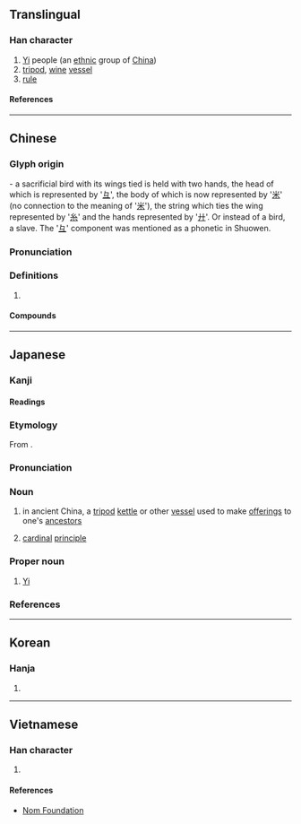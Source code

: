 {{also|彛|彞}}
{{character info/new}}
==Translingual==

===Han character===
{{Han char|rn=58|rad=彐|as=15|sn=18|four=27449|canj=VMFFT|ids=⿳彑⿰米糸廾}}

# [[Yi]] people (an [[ethnic]] group of [[China]])
# [[tripod]], [[wine]] [[vessel]]
# [[rule]]

====References====
{{Han ref|kx=0362.260|dkj=09950|hdz=20962.180|uh=5F5D}}

----

==Chinese==
{{zh-forms|alt=彞}}

===Glyph origin===
{{Han etym}}
{{Han compound|彑|米|糸|廾|t1=head|t2=rice|t3=silk|t4=two hands|ls=ic|ls2=psc|c1=p|c2=s|c3=s|c4=s}}- a sacrificial bird with its wings tied is held with two hands, the head of which is represented by '[[彑]]', the body of which is now represented by '[[米]]' (no connection to the meaning of '[[米]]'), the string which ties the wing represented by '[[糸]]' and the hands represented by '[[廾]]'. Or instead of a bird, a slave. The '[[彑]]' component was mentioned as a phonetic in Shuowen.

===Pronunciation===
{{zh-pron
|m=yí
|c=ji4
|mn=ml:î
|mc=
|oc=y
|cat=
}}

===Definitions===
{{zh-hanzi}}

# {{rfdef|zh}}

====Compounds====
{{zh-der|伯彝|功銘鼎彝|匪彝|宗彝|彝倫|彝倫攸斁|彝劇|彝器|彝憲|彝文|彝族|彝訓|彝語|斝彝|方彝|朱彝尊|民彝|秉彝|蜼彝|鼎彝}}

----

==Japanese==

===Kanji===
{{ja-kanji|grade=|rs=彐15}}

====Readings====
{{ja-readings
|goon=い
|kanon=い
|kun=つね-
}}

===Etymology===
{{ja-kanjitab|い|yomi=on}}
From {{der|ja|ltc|sort=い|-}} {{ltc-l|彝}}.

===Pronunciation===
{{ja-pron|い|acc=1|acc_ref=DJR|y=on}}

===Noun===
{{ja-noun|い}}

# in ancient China, a [[tripod]] [[kettle]] or other [[vessel]] used to make [[offering]]s to one's [[ancestor]]s
# {{lb|ja|by extension}} [[cardinal]] [[principle]]

===Proper noun===
{{ja-pos|proper|い}}

# [[Yi]] {{gloss|ethnic group}}

===References===
<references/>

----

==Korean==

===Hanja===
{{ko-hanja|이}}

# {{rfdef|ko|sort=彐15}}

----

==Vietnamese==

===Han character===
{{vi-readings|rs=彐15|reading=di}}

# {{rfdef|vi|sort=彐15}}

====References====
* [http://nomfoundation.org/common/nom_details.php?codepoint=5f5d Nom Foundation]